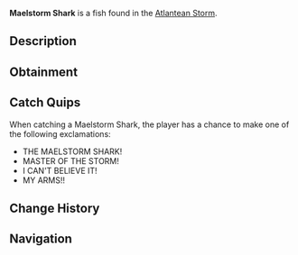 {{FishInfobox
|image          = Maelstorm Shark.png
|rarity         = Legendary
|sea            = First Sea
|location       = [[Atlantean Storm]]
|sublocation    = 
|sources        = Fishing Rod
|radar_location = 
|prog_speed     = -60
|xp             = 1500
|weather        = Foggy
|time           = 
|season         = Autumn
|bait           = Truffle Worm
|base_weight    = 500
|base_value     = 3000
|weight_range   = 250
|base_chance    = 0.5
|base_resil     = 25
}}
'''Maelstorm Shark''' is a {{Rarity|Legendary}} fish found in the [[Atlantean Storm]].

== Description ==
{{Description|A legendary shark species that seems to control the very currents of the Atlantean Storm. Their presence is said to intensify the surrounding waters, creating massive whirlpools wherever they swim.|Bestiary Entry}}

== Obtainment ==
{{Fish Availability|
Grand Reef/Atlantean Storm
|top_rods      = 
Leviathan's Fang Rod\60650.33\241673.88;
Great Rod of Oscar\59234.38\160546.94;
Astralhook Rod\54847.67\162126.23;
Ethereal Prism Rod\54557.9\161708.98;
Seraphic Rod\52532.85\164481.89;
Resourceful Rod\41489.65\126466.16;
Destiny Rod\43372.08\123860.9;
Free Spirit Rod\52494.72\237551.04;
Trident Rod\49101.17\222194.45;
No-Life Rod\50865.56\173035.42;
Azure Of Lagoon\36401.22\165520.8;
Frog Rod\31414.88\136628.06;
Long Rod\30077.94\137185.58;
Carbon Rod\21270.05\111653.27;
Rod Of The Forgotten Fang\48044.83\155566.69;
Challenger's Rod\46975.71\161295.95;
Rod Of The Exalted One\42235.31\132210.37;
Rod Of The Depths\42074.75\136693.11;
Zeus Rod\40441.14\139452.43;
Verdant Shear Rod\39423.22\138064.63;
Blazebringer Rod\38828.63\134826.38;
Depthseeker Rod\37040.76\134537.7;
Avalanche Rod\32882.25\118449.86;
Volcanic Rod\31608.98\110493.08;
Steady Rod\10353.02\45094.22
|recommended   = Ethereal Prism Rod
}}

== Catch Quips ==
When catching a Maelstorm Shark, the player has a chance to make one of the following exclamations:
* THE MAELSTORM SHARK!
* MASTER OF THE STORM!
* I CAN'T BELIEVE IT!
* MY ARMS!!

== Change History ==
{{Change History|{{subst:Current Version}}}}

== Navigation ==
{{Fish Navbox|Atlantean Storm}}